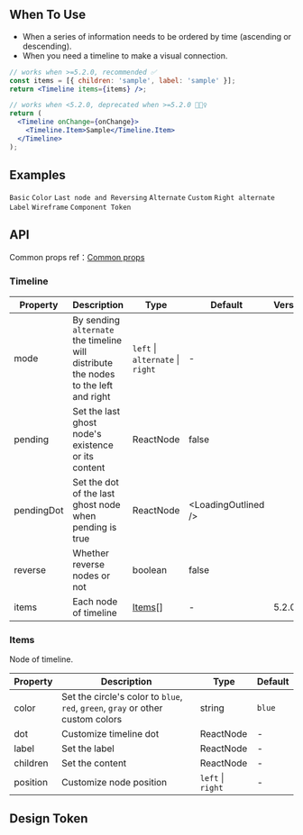 

<Meta of={TimelineStories} />

        
## When To Use

- When a series of information needs to be ordered by time (ascending or descending).
- When you need a timeline to make a visual connection.


```jsx
// works when >=5.2.0, recommended ✅
const items = [{ children: 'sample', label: 'sample' }];
return <Timeline items={items} />;

// works when <5.2.0, deprecated when >=5.2.0 🙅🏻‍♀️
return (
  <Timeline onChange={onChange}>
    <Timeline.Item>Sample</Timeline.Item>
  </Timeline>
);
```

## Examples

<code src="./demo/basic.tsx">Basic</code>
<code src="./demo/color.tsx">Color</code>
<code src="./demo/pending.tsx">Last node and Reversing</code>
<code src="./demo/alternate.tsx">Alternate</code>
<code src="./demo/custom.tsx">Custom</code>
<code src="./demo/right.tsx">Right alternate</code>
<code src="./demo/label.tsx">Label</code>
<code src="./demo/wireframe.tsx" debug>Wireframe</code>
<code src="./demo/component-token.tsx" debug>Component Token</code>

## API

Common props ref：[Common props](/docs/react/common-props)

### Timeline

| Property | Description | Type | Default | Version |
| --- | --- | --- | --- | --- |
| mode | By sending `alternate` the timeline will distribute the nodes to the left and right | `left` \| `alternate` \| `right` | - |  |
| pending | Set the last ghost node's existence or its content | ReactNode | false |  |
| pendingDot | Set the dot of the last ghost node when pending is true | ReactNode | &lt;LoadingOutlined /&gt; |  |
| reverse | Whether reverse nodes or not | boolean | false |  |
| items | Each node of timeline | [Items](#Items)[] | - | 5.2.0 |

### Items

Node of timeline.

| Property | Description | Type | Default |
| --- | --- | --- | --- |
| color | Set the circle's color to `blue`, `red`, `green`, `gray` or other custom colors | string | `blue` |
| dot | Customize timeline dot | ReactNode | - |
| label | Set the label | ReactNode | - |
| children | Set the content | ReactNode | - |
| position | Customize node position | `left` \| `right` | - |

## Design Token

``` <ComponentTokenTable component="Timeline"></ComponentTokenTable>

